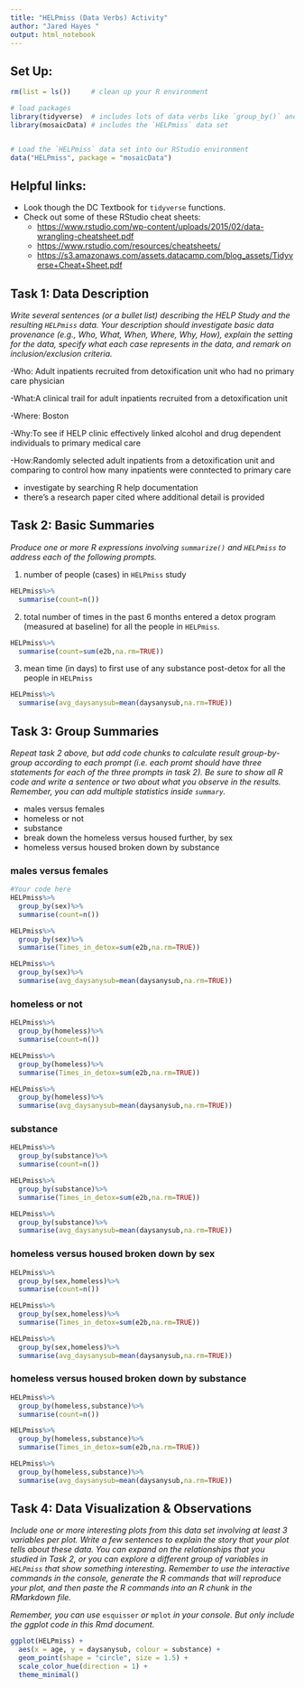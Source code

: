```yaml
---
title: "HELPmiss (Data Verbs) Activity"
author: "Jared Hayes "
output: html_notebook
---
```



## Set Up:

```r
rm(list = ls())     # clean up your R environment

# load packages
library(tidyverse)  # includes lots of data verbs like `group_by()` and `summarise()`
library(mosaicData) # includes the `HELPmiss` data set 


# Load the `HELPmiss` data set into our RStudio environment
data("HELPmiss", package = "mosaicData")

```

## Helpful links: 

- Look though the DC Textbook for `tidyverse` functions. 
- Check out some of these RStudio cheat sheets:
  - <https://www.rstudio.com/wp-content/uploads/2015/02/data-wrangling-cheatsheet.pdf> 
  - <https://www.rstudio.com/resources/cheatsheets/>
  - <https://s3.amazonaws.com/assets.datacamp.com/blog_assets/Tidyverse+Cheat+Sheet.pdf>
  



## Task 1: Data Description

*Write several sentences (or a bullet list) describing the HELP Study and the resulting `HELPmiss` data.  Your description should investigate basic data provenance (e.g., Who, What, When, Where, Why, How), explain the setting for the data, specify what each case represents in the data, and remark on inclusion/exclusion criteria.* 

-Who: Adult inpatients recruited from detoxification unit who had no primary care physician  

-What:A clinical trail for adult inpatients recruited from a detoxification unit 

-Where: Boston

-Why:To see if HELP clinic effectively linked alcohol and drug dependent individuals to primary medical care 

-How:Randomly selected adult inpatients from a detoxification unit and comparing to control how many inpatients were conntected to primary care 


- investigate by searching R help documentation
- there's a research paper cited where additional detail is provided



## Task 2: Basic Summaries 

*Produce one or more R expressions involving `summarize()` and `HELPmiss` to address each of the following prompts.*

1. number of people (cases) in `HELPmiss` study

```r
HELPmiss%>%
  summarise(count=n())

```

2. total number of times in the past 6 months entered a detox program (measured at baseline) for all the people in `HELPmiss`. 

```r
HELPmiss%>%
  summarise(count=sum(e2b,na.rm=TRUE))

```


3. mean time (in days) to first use of any substance post-detox for all the people in `HELPmiss`


```r
HELPmiss%>%
  summarise(avg_daysanysub=mean(daysanysub,na.rm=TRUE))

```



## Task 3: Group Summaries  

*Repeat task 2 above, but add code chunks to calculate result group-by-group according to each prompt (i.e. each promt should have three statements for each of the three prompts in task 2).  Be sure to show all R code and write a sentence or two about what you observe in the results. Remember, you can add multiple statistics inside `summary`.* 


- males versus females
- homeless or not
- substance
- break down the homeless versus housed further, by sex
- homeless versus housed broken down by substance

### males versus females
```r
#Your code here
HELPmiss%>%
  group_by(sex)%>%
  summarise(count=n())

HELPmiss%>%
  group_by(sex)%>%
  summarise(Times_in_detox=sum(e2b,na.rm=TRUE))

HELPmiss%>%
  group_by(sex)%>%
  summarise(avg_daysanysub=mean(daysanysub,na.rm=TRUE))


```

### homeless or not
```r
HELPmiss%>%
  group_by(homeless)%>%
  summarise(count=n())

HELPmiss%>%
  group_by(homeless)%>%
  summarise(Times_in_detox=sum(e2b,na.rm=TRUE))

HELPmiss%>%
  group_by(homeless)%>%
  summarise(avg_daysanysub=mean(daysanysub,na.rm=TRUE))

```


### substance
```r
HELPmiss%>%
  group_by(substance)%>%
  summarise(count=n())

HELPmiss%>%
  group_by(substance)%>%
  summarise(Times_in_detox=sum(e2b,na.rm=TRUE))

HELPmiss%>%
  group_by(substance)%>%
  summarise(avg_daysanysub=mean(daysanysub,na.rm=TRUE))

```

### homeless versus housed broken down by sex
```r
HELPmiss%>%
  group_by(sex,homeless)%>%
  summarise(count=n())

HELPmiss%>%
  group_by(sex,homeless)%>%
  summarise(Times_in_detox=sum(e2b,na.rm=TRUE))

HELPmiss%>%
  group_by(sex,homeless)%>%
  summarise(avg_daysanysub=mean(daysanysub,na.rm=TRUE))

```

### homeless versus housed broken down by substance
```r
HELPmiss%>%
  group_by(homeless,substance)%>%
  summarise(count=n())

HELPmiss%>%
  group_by(homeless,substance)%>%
  summarise(Times_in_detox=sum(e2b,na.rm=TRUE))

HELPmiss%>%
  group_by(homeless,substance)%>%
  summarise(avg_daysanysub=mean(daysanysub,na.rm=TRUE))

```



## Task 4: Data Visualization & Observations

*Include one or more interesting plots from this data set involving at least 3 variables per plot. Write a few sentences to explain the story that your plot tells about these data.  You can expand on the relationships that you studied in Task 2, or you can explore a different group of variables in `HELPmiss` that show something interesting. Remember to use the interactive commands in the console, generate the R commands that will reproduce your plot, and then paste the R commands into an R chunk in the RMarkdown file.*  

*Remember, you can use* `esquisser` *or* `mplot` *in your console. But only include the ggplot code in this Rmd document.*


```r
ggplot(HELPmiss) +
  aes(x = age, y = daysanysub, colour = substance) +
  geom_point(shape = "circle", size = 1.5) +
  scale_color_hue(direction = 1) +
  theme_minimal()
```



